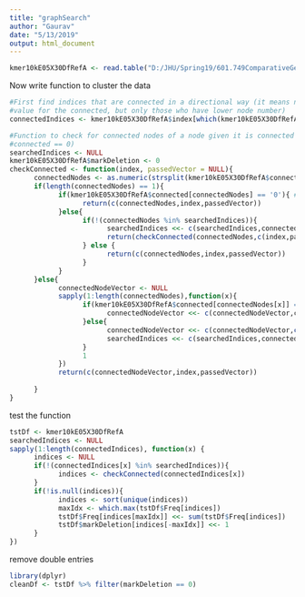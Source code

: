 ```yaml
---
title: "graphSearch"
author: "Gaurav"
date: "5/13/2019"
output: html_document
---
```


```r
kmer10kE05X30DfRefA <- read.table("D:/JHU/Spring19/601.749ComparativeGenomics/Project/kmers10kE05X30Df_refA.txt",sep = '\t', header = TRUE, stringsAsFactors = F)
```
Now write function to cluster the data
```r
#First find indices that are connected in a directional way (it means not all connected indices have a non-zero
#value for the connected, but only those who have lower node number)
connectedIndices <- kmer10kE05X30DfRefA$index[which(kmer10kE05X30DfRefA$connected != '0')]
```

```r
#Function to check for connected nodes of a node given it is connected to at least one node (Not to be called on nodes with 
#connected == 0)
searchedIndices <- NULL
kmer10kE05X30DfRefA$markDeletion <- 0
checkConnected <- function(index, passedVector = NULL){
      connectedNodes <- as.numeric(strsplit(kmer10kE05X30DfRefA$connected[index],',',fixed = T)[[1]]) #find all connected nodes
      if(length(connectedNodes) == 1){
            if(kmer10kE05X30DfRefA$connected[connectedNodes] == '0'){ #if the node is not connected further
                  return(c(connectedNodes,index,passedVector))
            }else{
                  if(!(connectedNodes %in% searchedIndices)){
                        searchedIndices <<- c(searchedIndices,connectedNodes)
                        return(checkConnected(connectedNodes,c(index,passedVector)))
                  } else {
                        return(c(connectedNodes,index,passedVector))
                  }
            }
      }else{
            connectedNodeVector <- NULL
            sapply(1:length(connectedNodes),function(x){
                  if(kmer10kE05X30DfRefA$connected[connectedNodes[x]] == "0"){
                        connectedNodeVector <<- c(connectedNodeVector,connectedNodes[x])
                  }else{
                        connectedNodeVector <<- c(connectedNodeVector,checkConnected(connectedNodes[x]))
                        searchedIndices <<- c(searchedIndices,connectedNodes[x])
                  }
                  1
            })
            return(c(connectedNodeVector,index,passedVector))
            
      }
}
```
test the function
```r
tstDf <- kmer10kE05X30DfRefA
searchedIndices <- NULL
sapply(1:length(connectedIndices), function(x) {
      indices <- NULL
      if(!(connectedIndices[x] %in% searchedIndices)){
            indices <- checkConnected(connectedIndices[x])
      }
      if(!is.null(indices)){
            indices <- sort(unique(indices))
            maxIdx <- which.max(tstDf$Freq[indices])
            tstDf$Freq[indices[maxIdx]] <<- sum(tstDf$Freq[indices])
            tstDf$markDeletion[indices[-maxIdx]] <<- 1
      }
})
```
remove double entries
```r
library(dplyr)
cleanDf <- tstDf %>% filter(markDeletion == 0)
```

